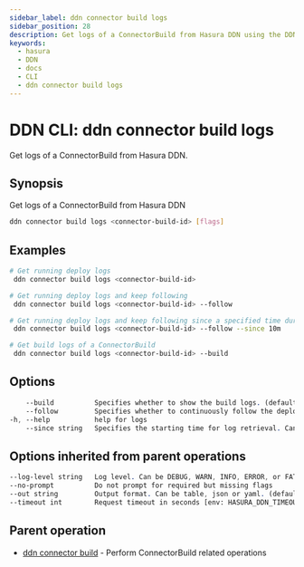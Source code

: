 ```yaml
---
sidebar_label: ddn connector build logs
sidebar_position: 28
description: Get logs of a ConnectorBuild from Hasura DDN using the DDN CLI
keywords:
  - hasura
  - DDN
  - docs
  - CLI
  - ddn connector build logs
---
```


# DDN CLI: ddn connector build logs

Get logs of a ConnectorBuild from Hasura DDN.

## Synopsis

Get logs of a ConnectorBuild from Hasura DDN

```bash
ddn connector build logs <connector-build-id> [flags]
```

## Examples

```bash
# Get running deploy logs
 ddn connector build logs <connector-build-id>

# Get running deploy logs and keep following
 ddn connector build logs <connector-build-id> --follow

# Get running deploy logs and keep following since a specified time duration
 ddn connector build logs <connector-build-id> --follow --since 10m

# Get build logs of a ConnectorBuild
 ddn connector build logs <connector-build-id> --build
```

## Options

```sass
    --build          Specifies whether to show the build logs. (default: false)
    --follow         Specifies whether to continuously follow the deployment logs. (default: false)
-h, --help           help for logs
    --since string   Specifies the starting time for log retrieval. Can be in ISO format (e.g. 2024-03-26T11:05:15Z) or a duration (e.g. 5m for 5 minutes ago). (By default, prints the entire available logs).
```

## Options inherited from parent operations

```sass
--log-level string   Log level. Can be DEBUG, WARN, INFO, ERROR, or FATAL. (default "INFO")
--no-prompt          Do not prompt for required but missing flags
--out string         Output format. Can be table, json or yaml. (default "table")
--timeout int        Request timeout in seconds [env: HASURA_DDN_TIMEOUT] (default 100)
```

## Parent operation

- [ddn connector build](/cli/commands/ddn_connector_build) - Perform ConnectorBuild related operations
